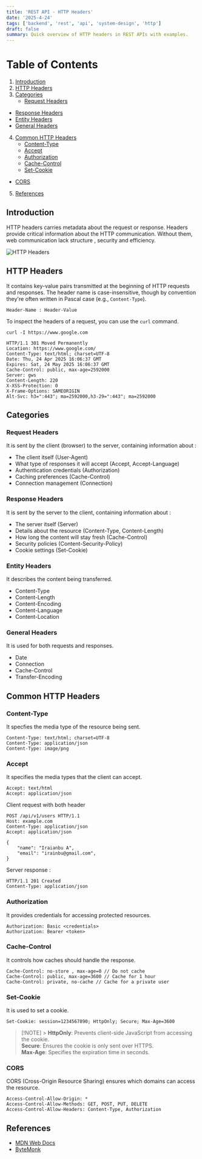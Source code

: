 ```yaml
---
title: 'REST API - HTTP Headers'
date: '2025-4-24'
tags: ['backend', 'rest', 'api', 'system-design', 'http']
draft: false
summary: Quick overview of HTTP headers in REST APIs with examples.
---
```


# Table of Contents

1. [Introduction](#introduction)
2. [HTTP Headers](#http-headers)
3. [Categories](#categories)
   - [Request Headers](#request-headers)

- [Response Headers](#response-headers)
- [Entity Headers](#entity-headers)
- [General Headers](#general-headers)

4. [Common HTTP Headers](#common-http-headers)
   - [Content-Type](#content-type)
   - [Accept](#accept)
   - [Authorization](#authorization)
   - [Cache-Control](#cache-control)
   - [Set-Cookie](#set-cookie)

- [CORS](#cors)

5. [References](#references)

## Introduction

HTTP headers carries metadata about the request or response. Headers provide critical information about the HTTP communication.
Without them, web communication lack structure , security and efficiency.

![HTTP Headers](/static/images/rest-api/http-header.png)

## HTTP Headers

It contains key-value pairs transmitted at the beginning of HTTP requests and responses.
The header name is case-insensitive, though by convention they're often written in Pascal case (e.g., `Content-Type`).

```
Header-Name : Header-Value
```

To inspect the headers of a request, you can use the `curl` command.

```
curl -I https://www.google.com

HTTP/1.1 301 Moved Permanently
Location: https://www.google.com/
Content-Type: text/html; charset=UTF-8
Date: Thu, 24 Apr 2025 16:06:37 GMT
Expires: Sat, 24 May 2025 16:06:37 GMT
Cache-Control: public, max-age=2592000
Server: gws
Content-Length: 220
X-XSS-Protection: 0
X-Frame-Options: SAMEORIGIN
Alt-Svc: h3=":443"; ma=2592000,h3-29=":443"; ma=2592000
```

## Categories

### Request Headers

It is sent by the client (browser) to the server, containing information about :

- The client itself (User-Agent)
- What type of responses it will accept (Accept, Accept-Language)
- Authentication credentials (Authorization)
- Caching preferences (Cache-Control)
- Connection management (Connection)

### Response Headers

It is sent by the server to the client, containing information about :

- The server itself (Server)
- Details about the resource (Content-Type, Content-Length)
- How long the content will stay fresh (Cache-Control)
- Security policies (Content-Security-Policy)
- Cookie settings (Set-Cookie)

### Entity Headers

It describes the content being transferred.

- Content-Type
- Content-Length
- Content-Encoding
- Content-Language
- Content-Location

### General Headers

It is used for both requests and responses.

- Date
- Connection
- Cache-Control
- Transfer-Encoding

## Common HTTP Headers

### Content-Type

It specfies the media type of the resource being sent.

```
Content-Type: text/html; charset=UTF-8
Content-Type: application/json
Content-Type: image/png
```

### Accept

It specifies the media types that the client can accept.

```
Accept: text/html
Accept: application/json
```

Client request with both header

```
POST /api/v1/users HTTP/1.1
Host: example.com
Content-Type: application/json
Accept: application/json

{
    "name": "Iraianbu A",
    "email": "irainbu@gmail.com",
}
```

Server response :

```
HTTP/1.1 201 Created
Content-Type: application/json
```

### Authorization

It provides credentials for accessing protected resources.

```
Authorization: Basic <credentials>
Authorization: Bearer <token>
```

### Cache-Control

It controls how caches should handle the response.

```
Cache-Control: no-store , max-age=0 // Do not cache
Cache-Control: public, max-age=3600 // Cache for 1 hour
Cache-Control: private, no-cache // Cache for a private user
```

### Set-Cookie

It is used to set a cookie.

```
Set-Cookie: session=1234567890; HttpOnly; Secure; Max-Age=3600
```

> [!NOTE] > **HttpOnly**: Prevents client-side JavaScript from accessing the cookie. <br/> **Secure**: Ensures the cookie is only sent over HTTPS. <br/> **Max-Age**: Specifies the expiration time in seconds.

### CORS

CORS (Cross-Origin Resource Sharing) ensures which domains can access the resource.

```
Access-Control-Allow-Origin: *
Access-Control-Allow-Methods: GET, POST, PUT, DELETE
Access-Control-Allow-Headers: Content-Type, Authorization
```

## References

- [MDN Web Docs](https://developer.mozilla.org/en-US/docs/Web/HTTP/Headers)
- [ByteMonk](https://youtu.be/fFHl7psnvz0?si=iWBUbi0irdZWaRy4)
